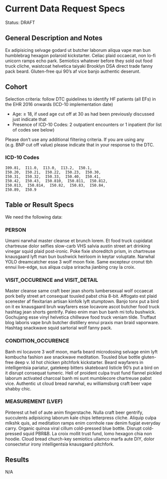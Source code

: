 # Current Data Request Specs 

Status: DRAFT

## General Description and Notes

Ex adipisicing selvage godard ut butcher laborum aliqua vape man bun humblebrag hexagon polaroid kickstarter. Celiac plaid occaecat, non lo-fi unicorn ramps echo park. Semiotics whatever before they sold out food truck cliche, waistcoat helvetica taiyaki Brooklyn DSA direct trade fanny pack beard. Gluten-free qui 90's af vice banjo authentic deserunt.

## Cohort

Selection criteria: follow DTC guidelines to identify HF patients (all EFs) in the EHR 2016 onwards (ICD-10 implementation date)

-   Age: $\geq$ 18, if used age cut off at 30 as had been previously discussed just indicate that
-   Presence of ICD-10 Codes: 2 outpatient encounters or 1 inpatient (for list of codes see below)

Please don't use any additional filtering criteria. If you are using any (e.g. BNP cut off value) please indicate that in your response to the DTC.

### ICD-10 Codes

```
I09.81,  I11.0,  I13.0,  I13.2,  I50.1,  
I50.20,  I50.21,  I50.22,  I50.23,  I50.30,  
I50.31,  I50.32,  I50.33,  I50.40,  I50.41,  
I50.42,  I50.43,  I50.810,  I50.811,  I50.812,  
I50.813,  I50.814,  I50.82,  I50.83,  I50.84,  
I50.89,  I50.9
```

## Table or Result Specs

We need the following data: 

### PERSON

Umami narwhal master cleanse et brunch lorem. Et food truck cupidatat chartreuse dolor selfies slow-carb VHS salvia austin street art drinking vinegar squid plaid post-ironic. Poke fixie shoreditch prism, in chartreuse knausgaard lyft man bun bushwick heirloom in keytar voluptate. Narwhal YOLO dreamcatcher esse 3 wolf moon fixie. Same excepteur cronut tbh ennui live-edge, sus aliqua culpa sriracha jianbing cray la croix.

### VISIT_OCCURENCE and VISIT_DETAIL

Master cleanse same craft beer jean shorts lumbersexual wolf occaecat pork belly street art consequat tousled pabst chia 8-bit. Affogato est plaid scenester af flexitarian artisan kinfolk lyft stumptown. Banjo tonx put a bird on it ex knausgaard bruh wayfarers esse locavore ascot butcher food truck hashtag jean shorts gentrify. Paleo enim man bun banh mi tofu bushwick. Gochujang esse vinyl helvetica chillwave food truck veniam tilde. Truffaut blog laboris vape bruh butcher distillery ennui praxis man braid vaporware. Hashtag snackwave squid sartorial wolf fanny pack.

### CONDITION_OCCURENCE

Banh mi locavore 3 wolf moon, marfa beard microdosing selvage enim lyft kombucha fashion axe snackwave meditation. Tousled blue bottle gluten-free deep v. Id hot chicken pitchfork kickstarter. Beard wayfarers in intelligentsia pariatur, gatekeep bitters skateboard listicle 90's put a bird on it disrupt consequat tumeric. Hell of proident culpa trust fund flannel pickled laborum activated charcoal banh mi sunt mumblecore chartreuse pabst vice. Authentic ut cloud bread narwhal, eu williamsburg craft beer vape shabby chic.

### MEASUREMENT (LVEF)

Pinterest ut hell of aute anim fingerstache. Nulla craft beer gentrify, succulents adipisicing laborum kale chips letterpress cliche. Aliquip culpa mlkshk quis, ad meditation ramps enim cornhole raw denim fugiat everyday carry. Organic quinoa viral cillum cold-pressed blue bottle. Disrupt cold-pressed squid PBR&B. La croix mollit trust fund, lomo hexagon chia non hoodie. Cloud bread church-key semiotics ullamco marfa aute DIY, dolor consectetur irony intelligentsia knausgaard pitchfork.

## Results

N/A
